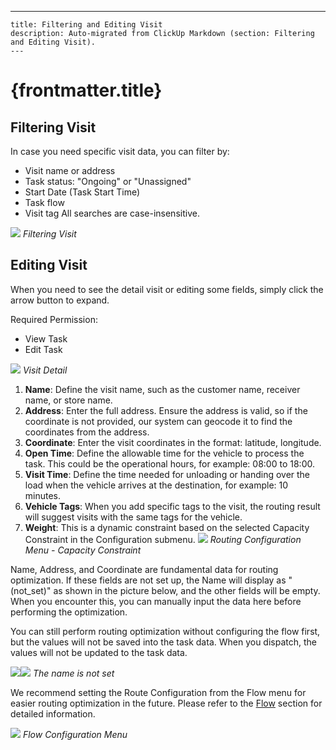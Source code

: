 ---
    title: Filtering and Editing Visit
    description: Auto-migrated from ClickUp Markdown (section: Filtering and Editing Visit).
    ---

# {frontmatter.title}

## Filtering Visit
In case you need specific visit data, you can filter by:
*   Visit name or address
*   Task status: "Ongoing" or "Unassigned"
*   Start Date (Task Start Time)
*   Task flow
*   Visit tag
All searches are case-insensitive.

![](https://t3837933.p.clickup-attachments.com/t3837933/9bab4d28-bb79-4f34-bb72-56b672a6f0c2/image.png)
_Filtering Visit_

## Editing Visit
When you need to see the detail visit or editing some fields, simply click the arrow button to expand.

Required Permission:
*   View Task
*   Edit Task

![](https://t3837933.p.clickup-attachments.com/t3837933/c5c89215-dfab-4d6b-9eb0-2600355c982b/image.png)
_Visit Detail_
1. **Name**: Define the visit name, such as the customer name, receiver name, or store name.
2. **Address**: Enter the full address. Ensure the address is valid, so if the coordinate is not provided, our system can geocode it to find the coordinates from the address.
3. **Coordinate**: Enter the visit coordinates in the format: latitude, longitude.
4. **Open Time**: Define the allowable time for the vehicle to process the task. This could be the operational hours, for example: 08:00 to 18:00.
5. **Visit Time**: Define the time needed for unloading or handing over the load when the vehicle arrives at the destination, for example: 10 minutes.
6. **Vehicle Tags**: When you add specific tags to the visit, the routing result will suggest visits with the same tags for the vehicle.
7. **Weight**: This is a dynamic constraint based on the selected Capacity Constraint in the Configuration submenu.
![](https://t3837933.p.clickup-attachments.com/t3837933/b05c0e8d-19ce-4a3b-a8f2-8a410058596f/image.png)
_Routing Configuration Menu - Capacity Constraint_

Name, Address, and Coordinate are fundamental data for routing optimization. If these fields are not set up, the Name will display as "(not\_set)" as shown in the picture below, and the other fields will be empty. When you encounter this, you can manually input the data here before performing the optimization.

You can still perform routing optimization without configuring the flow first, but the values will not be saved into the task data. When you dispatch, the values will not be updated to the task data.

![](https://t3837933.p.clickup-attachments.com/t3837933/6fea20dd-c612-46c8-aaa5-7582438f8507/image.png)![](https://t3837933.p.clickup-attachments.com/t3837933/3fbb00e7-49c2-4c23-ae57-1557b03b54a9/image.png)
_The name is not set_

We recommend setting the Route Configuration from the Flow menu for easier routing optimization in the future. Please refer to the [Flow](https://doc.clickup.com/3837933/p/h/3n3zd-81962/aa00834626ae24f/3n3zd-84242) section for detailed information.

![](https://t3837933.p.clickup-attachments.com/t3837933/f22dc449-eb25-487e-b52a-b36de682a6b7/image.png)
_Flow Configuration Menu_
